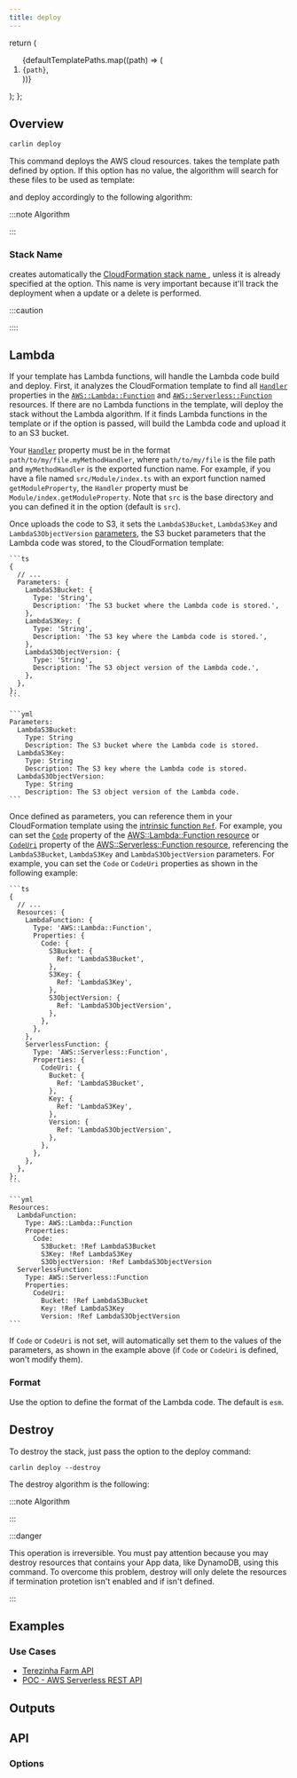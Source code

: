 ```yaml
---
title: deploy
---
```





  return (
    <ol>
      {defaultTemplatePaths.map((path) => (
        <li key={path}>
          <code>{path}</code>,
        </li>
      ))}
    </ol>
  );
};

## Overview

```bash
carlin deploy
```

This command deploys the AWS cloud resources. <Carlin /> takes the template path defined by <OptionAliasesInline options={deployCommandOptions} option="template-path" to="/docs/carlin/commands/deploy#options" /> option. If this option has no value, the algorithm will search for these files to be used as template:

<DefaultTemplatePaths />

and deploy accordingly to the following algorithm:

:::note Algorithm

<Algorithm algorithm={deployComment} />

:::

<InnerHTML html={getCloudformationTemplateOptionsComment} />

### Stack Name

<Carlin /> creates automatically the <a href="https://docs.aws.amazon.com/AWSCloudFormation/latest/UserGuide/cfn-using-console-create-stack-parameters.html">
  CloudFormation stack name
</a>, unless it is already specified at the <OptionAliasesInline
  options={deployCommandOptions}
  option="stack-name"
  to="/docs/carlin/commands/deploy#options"
/> option. This name is very important because it'll track the deployment when a
update or a delete is performed.

:::caution

<InnerHTML html={stackNameWarningComment} />

::::

<InnerHTML html={stackNameComment} />

## Lambda

If your template has Lambda functions, <Carlin /> will handle the Lambda code build and deploy. First, it analyzes the CloudFormation template to find all [`Handler`](https://docs.aws.amazon.com/AWSCloudFormation/latest/UserGuide/aws-resource-lambda-function.html#cfn-lambda-function-handler) properties in the [`AWS::Lambda::Function`](https://docs.aws.amazon.com/AWSCloudFormation/latest/UserGuide/aws-resource-lambda-function.html) and [`AWS::Serverless::Function`](https://docs.aws.amazon.com/serverless-application-model/latest/developerguide/sam-resource-function.html) resources. If there are no Lambda functions in the template, <Carlin /> will deploy the stack without the Lambda algorithm. If it finds Lambda functions in the template or if the <OptionAliasesInline options={deployCommandOptions} option="lambda-entry-points" to="/docs/carlin/commands/deploy#options" /> option is passed, <Carlin /> will build the Lambda code and upload it to an S3 bucket.

Your [`Handler`](https://docs.aws.amazon.com/AWSCloudFormation/latest/UserGuide/aws-resource-lambda-function.html#cfn-lambda-function-handler) property must be in the format `path/to/my/file.myMethodHandler`, where `path/to/my/file` is the file path and `myMethodHandler` is the exported function name. For example, if you have a file named `src/Module/index.ts` with an export function named `getModuleProperty`, the `Handler` property must be `Module/index.getModuleProperty`. Note that `src` is the base directory and you can defined it in the <OptionAliasesInline options={deployCommandOptions} option="lambda-entry-points-base-dir" to="/docs/carlin/commands/deploy#options" /> option (default is `src`).

Once <Carlin /> uploads the code to S3, it sets the `LambdaS3Bucket`, `LambdaS3Key` and `LambdaS3ObjectVersion` [parameters](https://docs.aws.amazon.com/AWSCloudFormation/latest/UserGuide/parameters-section-structure.html), the S3 bucket parameters that the Lambda code was stored, to the CloudFormation template:

<Tabs groupId="cfnTemplate">
  <TabItem value="ts" label="TypeScript" default>

    ```ts
    {
      // ...
      Parameters: {
        LambdaS3Bucket: {
          Type: 'String',
          Description: 'The S3 bucket where the Lambda code is stored.',
        },
        LambdaS3Key: {
          Type: 'String',
          Description: 'The S3 key where the Lambda code is stored.',
        },
        LambdaS3ObjectVersion: {
          Type: 'String',
          Description: 'The S3 object version of the Lambda code.',
        },
      },
    };
    ```

  </TabItem>

  <TabItem value="yaml" label="Yaml">
    
    ```yml
    Parameters:
      LambdaS3Bucket:
        Type: String
        Description: The S3 bucket where the Lambda code is stored.
      LambdaS3Key:
        Type: String
        Description: The S3 key where the Lambda code is stored.
      LambdaS3ObjectVersion:
        Type: String
        Description: The S3 object version of the Lambda code. 
    ```
    
  </TabItem>
</Tabs>

Once defined as parameters, you can reference them in your CloudFormation template using the [intrinsic function `Ref`](https://docs.aws.amazon.com/AWSCloudFormation/latest/UserGuide/intrinsic-function-reference-ref.html). For example, you can set the [`Code`](https://docs.aws.amazon.com/AWSCloudFormation/latest/UserGuide/aws-properties-lambda-function-code.html)
property of the [AWS::Lambda::Function resource](https://docs.aws.amazon.com/AWSCloudFormation/latest/UserGuide/aws-resource-lambda-function.html)
or [`CodeUri`](https://docs.aws.amazon.com/serverless-application-model/latest/developerguide/sam-property-function-functioncode.html) property
of the [AWS::Serverless::Function resource](https://docs.aws.amazon.com/serverless-application-model/latest/developerguide/sam-resource-function.html), referencing the `LambdaS3Bucket`, `LambdaS3Key` and `LambdaS3ObjectVersion` parameters. For example, you can set the `Code` or `CodeUri` properties as shown in the following example:

<Tabs groupId="cfnTemplate">
  <TabItem value="ts" label="TypeScript" default>

    ```ts
    {
      // ...
      Resources: {
        LambdaFunction: {
          Type: 'AWS::Lambda::Function',
          Properties: {
            Code: {
              S3Bucket: {
                Ref: 'LambdaS3Bucket',
              },
              S3Key: {
                Ref: 'LambdaS3Key',
              },
              S3ObjectVersion: {
                Ref: 'LambdaS3ObjectVersion',
              },
            },
          },
        },
        ServerlessFunction: {
          Type: 'AWS::Serverless::Function',
          Properties: {
            CodeUri: {
              Bucket: {
                Ref: 'LambdaS3Bucket',
              },
              Key: {
                Ref: 'LambdaS3Key',
              },
              Version: {
                Ref: 'LambdaS3ObjectVersion',
              },
            },
          },
        },
      },
    };
    ```

  </TabItem>

  <TabItem value="yaml" label="Yaml">

    ```yml
    Resources:
      LambdaFunction:
        Type: AWS::Lambda::Function
        Properties:
          Code:
            S3Bucket: !Ref LambdaS3Bucket
            S3Key: !Ref LambdaS3Key
            S3ObjectVersion: !Ref LambdaS3ObjectVersion
      ServerlessFunction:
        Type: AWS::Serverless::Function
        Properties:
          CodeUri:
            Bucket: !Ref LambdaS3Bucket
            Key: !Ref LambdaS3Key
            Version: !Ref LambdaS3ObjectVersion
    ```

  </TabItem>

</Tabs>

If `Code` or `CodeUri` is not set, <Carlin /> will automatically set them to the values of the parameters, as shown in the example above (if `Code` or `CodeUri` is defined, <Carlin /> won't modify them).

### Format

<InnerHTML html={buildLambdaCodeComment} />

Use the <OptionAliasesInline options={deployCommandOptions} option="lambda-format" to="/docs/carlin/commands/deploy#options" /> option to define the format of the Lambda code. The default is `esm`.

## Destroy

To destroy the stack, just pass the option <OptionAliasesInline options={deployCommandOptions} option="destroy" to="/docs/carlin/commands/deploy#options" /> to the deploy command:

```
carlin deploy --destroy
```

The destroy algorithm is the following:

:::note Algorithm

<Algorithm algorithm={destroyComment} />

:::

:::danger

This operation is irreversible. You must pay attention because you may destroy resources that contains your App data, like DynamoDB, using this command.
To overcome this problem, destroy will only delete the resources if termination protetion isn't enabled and if <OptionAliasesInline options={cliOptions} option="environment" to="/docs/carlin/configuration#global-options" /> isn't defined.

:::

## Examples

<Examples examples={deployCommandExamples} />

### Use Cases

- [Terezinha Farm API](https://github.com/ttoss/ttoss/tree/main/terezinha-farm/api)
- [POC - AWS Serverless REST API](https://github.com/ttoss/poc-aws-serverless-rest-api/tree/112df23a823294a8b29d0c70f1d0127373759ef1)

## Outputs

<InnerHTML html={cloudFormationOutputsComment} />

## API

### Options

<OptionsTable options={deployCommandOptions} />
